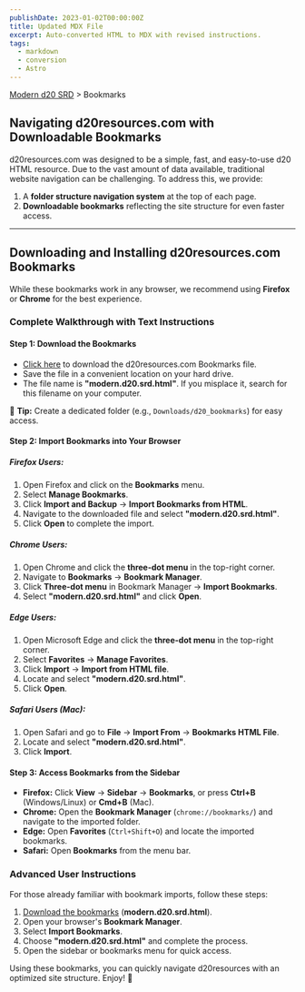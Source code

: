 ```yaml
---
publishDate: 2023-01-02T00:00:00Z
title: Updated MDX File
excerpt: Auto-converted HTML to MDX with revised instructions.
tags:
  - markdown
  - conversion
  - Astro
---
```


[Modern d20 SRD](modern-d20-srd-index) > Bookmarks

## Navigating d20resources.com with Downloadable Bookmarks

d20resources.com was designed to be a simple, fast, and easy-to-use d20 HTML resource. Due to the vast amount of data available, traditional website navigation can be challenging. To address this, we provide:

1. A **folder structure navigation system** at the top of each page.
2. **Downloadable bookmarks** reflecting the site structure for even faster access.

---

## Downloading and Installing d20resources.com Bookmarks

While these bookmarks work in any browser, we recommend using **Firefox** or **Chrome** for the best experience.

### Complete Walkthrough with Text Instructions

#### **Step 1: Download the Bookmarks**
- [Click here](modern.d20.srd.html) to download the d20resources.com Bookmarks file.
- Save the file in a convenient location on your hard drive.
- The file name is **"modern.d20.srd.html"**. If you misplace it, search for this filename on your computer.

📌 **Tip:** Create a dedicated folder (e.g., `Downloads/d20_bookmarks`) for easy access.

#### **Step 2: Import Bookmarks into Your Browser**

##### **Firefox Users:**
1. Open Firefox and click on the **Bookmarks** menu.
2. Select **Manage Bookmarks**.
3. Click **Import and Backup** → **Import Bookmarks from HTML**.
4. Navigate to the downloaded file and select **"modern.d20.srd.html"**.
5. Click **Open** to complete the import.

##### **Chrome Users:**
1. Open Chrome and click the **three-dot menu** in the top-right corner.
2. Navigate to **Bookmarks** → **Bookmark Manager**.
3. Click **Three-dot menu** in Bookmark Manager → **Import Bookmarks**.
4. Select **"modern.d20.srd.html"** and click **Open**.

##### **Edge Users:**
1. Open Microsoft Edge and click the **three-dot menu** in the top-right corner.
2. Select **Favorites** → **Manage Favorites**.
3. Click **Import** → **Import from HTML file**.
4. Locate and select **"modern.d20.srd.html"**.
5. Click **Open**.

##### **Safari Users (Mac):**
1. Open Safari and go to **File** → **Import From** → **Bookmarks HTML File**.
2. Locate and select **"modern.d20.srd.html"**.
3. Click **Import**.

#### **Step 3: Access Bookmarks from the Sidebar**

- **Firefox:** Click **View** → **Sidebar** → **Bookmarks**, or press **Ctrl+B** (Windows/Linux) or **Cmd+B** (Mac).
- **Chrome:** Open the **Bookmark Manager** (`chrome://bookmarks/`) and navigate to the imported folder.
- **Edge:** Open **Favorites** (`Ctrl+Shift+O`) and locate the imported bookmarks.
- **Safari:** Open **Bookmarks** from the menu bar.

### Advanced User Instructions

For those already familiar with bookmark imports, follow these steps:

1. [Download the bookmarks](bookmarks-modern-d20-srd-html-index) (**modern.d20.srd.html**).
2. Open your browser's **Bookmark Manager**.
3. Select **Import Bookmarks**.
4. Choose **"modern.d20.srd.html"** and complete the process.
5. Open the sidebar or bookmarks menu for quick access.

Using these bookmarks, you can quickly navigate d20resources with an optimized site structure. Enjoy! 🚀

